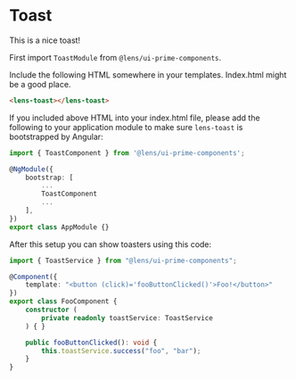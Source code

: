 
<Meta 
    title={meta.title}
    component={meta.component}
    decorators={meta.decorators}
    argTypes={meta.argTypes} />

# Toast

This is a nice toast!

<Story story={Default} />

First import `ToastModule` from `@lens/ui-prime-components`.

Include the following HTML somewhere in your templates. Index.html might be a good place.

```html
<lens-toast></lens-toast>
```

If you included above HTML into your index.html file, please add the following to your application module to make sure `lens-toast` is bootstrapped by Angular:

```ts
import { ToastComponent } from '@lens/ui-prime-components';

@NgModule({
    bootstrap: [
        ...
        ToastComponent
        ...
    ],
})
export class AppModule {}
```

After this setup you can show toasters using this code:

```ts
import { ToastService } from "@lens/ui-prime-components";

@Component({
    template: "<button (click)='fooButtonClicked()'>Foo!</button>"
})
export class FooComponent {
    constructor (
        private readonly toastService: ToastService
    ) { }

    public fooButtonClicked(): void {
        this.toastService.success("foo", "bar");
    }
}
```